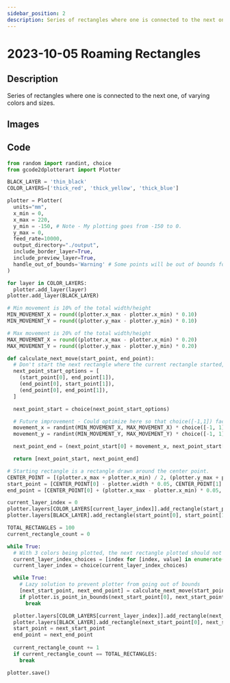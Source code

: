 ```yaml
---
sidebar_position: 2
description: Series of rectangles where one is connected to the next one, of varying colors and sizes. 
---
```


# 2023-10-05 Roaming Rectangles

## Description

Series of rectangles where one is connected to the next one, of varying colors and sizes. 

## Images

## Code

```python
from random import randint, choice
from gcode2dplotterart import Plotter

BLACK_LAYER = 'thin_black'
COLOR_LAYERS=['thick_red', 'thick_yellow', 'thick_blue']

plotter = Plotter(
  units="mm",
  x_min = 0,
  x_max = 220,
  y_min = -150, # Note - My plotting goes from -150 to 0.
  y_max = 0,
  feed_rate=10000,
  output_directory="./output",
  include_border_layer=True,
  include_preview_layer=True,
  handle_out_of_bounds='Warning' # Some points will be out of bounds for this, that's ok.
)

for layer in COLOR_LAYERS:
  plotter.add_layer(layer)
plotter.add_layer(BLACK_LAYER)

# Min movement is 10% of the total width/height
MIN_MOVEMENT_X = round((plotter.x_max - plotter.x_min) * 0.10)
MIN_MOVEMENT_Y = round((plotter.y_max - plotter.y_min) * 0.10)

# Max movement is 20% of the total width/height
MAX_MOVEMENT_X = round((plotter.x_max - plotter.x_min) * 0.20)
MAX_MOVEMENT_Y = round((plotter.y_max - plotter.y_min) * 0.20)

def calculate_next_move(start_point, end_point):
  # Don't start the next rectangle where the current rectangle started, don't include (start_point[0], start_point[1])
  next_point_start_options = [
    (start_point[0], end_point[1]),
    (end_point[0], start_point[1]),
    (end_point[0], end_point[1]),
  ]

  next_point_start = choice(next_point_start_options)

  # Future improvement - Could optimize here so that choice([-1,1]) factors in the previous rectangle and doesn't draw on top.
  movement_x = randint(MIN_MOVEMENT_X, MAX_MOVEMENT_X) * choice([-1, 1])
  movement_y = randint(MIN_MOVEMENT_Y, MAX_MOVEMENT_Y) * choice([-1, 1])

  next_point_end = (next_point_start[0] + movement_x, next_point_start[1] + movement_y)

  return [next_point_start, next_point_end]

# Starting rectangle is a rectangle drawn around the center point.
CENTER_POINT = [(plotter.x_max + plotter.x_min) / 2, (plotter.y_max + plotter.y_min) / 2]
start_point = [CENTER_POINT[0] - plotter.width * 0.05, CENTER_POINT[1] - plotter.height * 0.05]
end_point = [CENTER_POINT[0] + (plotter.x_max - plotter.x_min) * 0.05, CENTER_POINT[1] + (plotter.y_max - plotter.y_min) * 0.05 ]

current_layer_index = 0
plotter.layers[COLOR_LAYERS[current_layer_index]].add_rectangle(start_point[0], start_point[1], end_point[0], end_point[1])
plotter.layers[BLACK_LAYER].add_rectangle(start_point[0], start_point[1], end_point[0], end_point[1])

TOTAL_RECTANGLES = 100
current_rectangle_count = 0

while True:
  # With 3 colors being plotted, the next rectangle plotted should not be the same color as the previous.
  current_layer_index_choices = [index for [index, value] in enumerate(COLOR_LAYERS) if index != current_layer_index]
  current_layer_index = choice(current_layer_index_choices)

  while True:
    # Lazy solution to prevent plotter from going out of bounds
    [next_start_point, next_end_point] = calculate_next_move(start_point, end_point)
    if plotter.is_point_in_bounds(next_start_point[0], next_start_point[1]) and plotter.is_point_in_bounds(next_end_point[0], next_end_point[1]):
      break

  plotter.layers[COLOR_LAYERS[current_layer_index]].add_rectangle(next_start_point[0], next_start_point[1], next_end_point[0], next_end_point[1])
  plotter.layers[BLACK_LAYER].add_rectangle(next_start_point[0], next_start_point[1], next_end_point[0], next_end_point[1])
  start_point = next_start_point
  end_point = next_end_point
  
  current_rectangle_count += 1
  if current_rectangle_count == TOTAL_RECTANGLES:
    break

plotter.save()
```